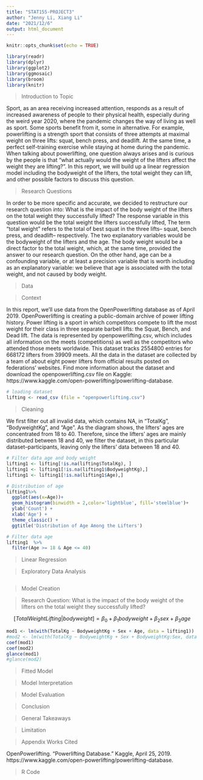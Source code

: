 ```yaml
---
title: "STAT155-PROJECT3"
author: "Jenny Li, Xiang Li"
date: "2021/12/6"
output: html_document
---
```


```r
knitr::opts_chunk$set(echo = TRUE)
```

```r
library(readr)
library(dplyr)
library(ggplot2)
library(ggmosaic)
library(broom)
library(knitr)
```

> Introduction to Topic

Sport, as an area receiving increased attention, responds as a result of increased awareness of people to their physical health, especially during the weird year 2020, where the pandemic changes the way of living as well as sport. Some sports benefit from it, some in alternative. For example, powerlifting is a strength sport that consists of three attempts at maximal weight on three lifts: squat, bench press, and deadlift. At the same time, a perfect self-training exercise while staying at home during the pandemic. When talking about powerlifting, one question always arises and is curious by the people is that “what actually would the weight of the lifters affect the weight they are lifting?”. In this report, we will build up a linear regression model including the bodyweight of the lifters, the total weight they can lift, and other possible factors to discuss this question.

> Research Questions

In order to be more specific and accurate, we decided to restructure our research question into:  What is the impact of the body weight of the lifters on the total weight they successfully lifted? The response variable in this question would be the total weight the lifters successfully lifted, The term “total weight” refers to the total of best squat in the three lifts-- squat, bench press, and deadlift-- respectively. The two explanatory variables would be the bodyweight of the lifters and the age. The body weight would be a direct factor to the total weight, which, at the same time, provided the answer to our research question. On the other hand, age can be a confounding variable, or at least a precision variable that is worth including as an explanatory variable: we believe that age is associated with the total weight, and not caused by body weight.

> Data

> Context

In this report, we’ll use data from the OpenPowerlifting database as of April 2019. OpenPowerlifting is creating a public-domain archive of power lifting history. Power lifting is a sport in which competitors compete to lift the most weight for their class in three separate barbell lifts: the Squat, Bench, and Dead lift. The data is represented by openpowerlifting.csv, which includes all information on the meets (competitions) as well as the competitors who attended those meets worldwide. This dataset tracks 2554800 entries for 668172 lifters from 39909 meets. All the data in the dataset are collected by a team of about eight power lifters from official results posted on federations’ websites. Find more information about the dataset and download the openpowerlifting.csv file on Kaggle: https://www.kaggle.com/open-powerlifting/powerlifting-database. 

```r
# loading dataset
lifting <- read_csv (file = "openpowerlifting.csv")
```

> Cleaning

We first filter out all invalid data, which contains NA, in “TotalKg”, “BodyweightKg”, and “Age”. As the diagram shows, the lifters’ ages are concentrated from 18 to 40. Therefore, since the lifters’ ages are mainly distributed between 18 and 40,  we filter the dataset, in this particular dataset--participants, leaving only the lifters’ data between 18 and 40. 

```r
# Filter data age and body weight
lifting1 <- lifting[!is.na(lifting$TotalKg), ]
lifting1 <- lifting1[!is.na(lifting1$BodyweightKg),]
lifting1 <- lifting1[!is.na(lifting1$Age),]

# Distribution of age
lifting1%>%
  ggplot(aes(x=Age))+
  geom_histogram(binwidth = 2,color='lightblue', fill='steelblue')+
  ylab('Count') + 
  xlab('Age') + 
  theme_classic() + 
  ggtitle('Distribution of Age Among the Lifters')

# Filter data age 
lifting1  %>%
  filter(Age >= 18 & Age <= 40)

```

> Linear Regression

> Exploratory Data Analysis

```r

```

> Model Creation

>Research Question: What is the impact of the body weight of the lifters on the total weight they successfully lifted?

$$[ TotalWeightLifting | bodyweight ] = \beta_0 + \beta_1 bodyweight + \beta_2 sex + \beta_3 age$$
```r
mod1 <- lm(with(TotalKg ~ BodyweightKg + Sex + Age, data = lifting1))
#mod2 <- lm(with(TotalKg ~ BodyweightKg + Sex + BodyweightKg:Sex, data = lifting1))
coef(mod1)
coef(mod2)
glance(mod1)
#glance(mod2)
```


> Fitted Model

> Model Interpretation

> Model Evaluation


> Conclusion 

> General Takeaways

> Limitation

> Appendix
> Works Cited

OpenPowerlifting. “Powerlifting Database.” Kaggle, April 25, 2019. https://www.kaggle.com/open-powerlifting/powerlifting-database.

> R Code
